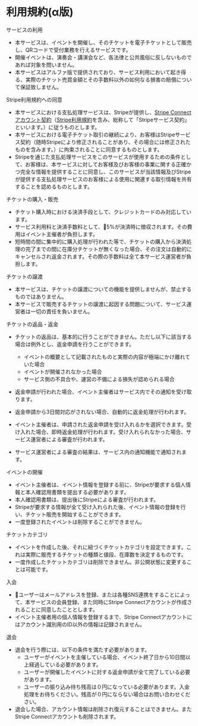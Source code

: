 # 利用規約(α版)

サービスの利用

* 本サービスは、イベントを開催し、そのチケットを電子チケットとして販売し、QRコードで受付業務を行えるサービスです。
* 開催イベントは、演奏会・講演会など、各法律と公共風俗に反しないものであれば対象を問いません。
* 本サービスはアルファ版で提供されており、サービス利用において起き得る、実際のチケット売買金額とその手数料以外の如何なる損害の賠償について保証致しません。

Stripe利用規約への同意

* 本サービスにおける支払処理サービスは、Stripeが提供し、<a href="https://stripe.com/connect-account/legal">Stripe Connectアカウント契約</a>（<a href="https://stripe.com/legal">Stripe利用規約</a>を含み、総称して「Stripeサービス契約」といいます。）に従うものとします。
* 本サービスにおける電子チケット取引の継続により、お客様はStripeサービス契約（随時Stripeにより修正されることがあり、その場合には修正されたものを含みます。）に拘束されることに同意するものとします。
* Stripeを通じた支払処理サービスをこのサービスが使用するための条件として、お客様は、本サービスに対してお客様及びお客様の事業に関する正確かつ完全な情報を提供することに同意し、このサービスが当該情報及びStripeが提供する支払処理サービスのお客様による使用に関連する取引情報を共有することを認めるものとします。

チケットの購入・販売

* チケット購入時における決済手段として、クレジットカードのみ対応しています。
* サービス利用料と決済手数料として、5%が決済時に徴収されます。その費用はイベント主催者が負担します。
* 短時間の間に集中的に購入処理が行われた等で、チケットの購入から決済処理の完了までの間に在庫分チケットが無くなった場合、その注文は自動的にキャンセルされ返金されます。その際の手数料は全て本サービス運営者が負担します。

チケットの譲渡

* 本サービスは、チケットの譲渡についての機能を提供しませんが、禁止するものではありません。
* 本サービスで販売するチケットの譲渡に起因する問題について、サービス運営者は一切の責任を負いません。

チケットの返品・返金

* チケットの返品は、基本的に行うことができません。ただし以下に該当する場合は例外とし、返金申請を行うことができます。
    * イベントの概要として記載されたものと実際の内容が極端にかけ離れていた場合
    * イベントが開催されなかった場合
    * サービス側の不具合や、運営の不備による損失が認められる場合

* 返金申請が行われた場合、イベント主催者はサービス内でその通知を受け取ります。
* 返金申請から3日間対応がされない場合、自動的に返金処理が行われます。
* イベント主催者は、申請された返金申請を受け入れるかを選択できます。受け入れた場合、即時返金処理が行われます。受け入れられなかった場合、サービス運営者による審査が行われます。
* サービス運営者による審査の結果は、サービス内の通知機能で通知されます。

イベントの開催

* イベント主催者は、イベント情報を登録する前に、Stripeが要求する個人情報と本人確認用書類を提出する必要があります。
* 本人確認用書類は、提出後にStripeによる審査が行われます。
* Stripeが要求する情報が全て受け入れられた後、イベント情報の登録を行い、チケット販売を開始することができます。
* 一度登録されたイベントは削除することができません。

チケットカテゴリ

* イベントを作成した後、それに紐づくチケットカテゴリを設定できます。これは実際に販売するチケットの種類と値段、在庫数を決定するものです。
* 一度作成したチケットカテゴリは削除できません。非公開状態に変更することは可能です。

入会

* ユーザーはメールアドレスを登録、または各種SNS連携をすることによって、本サービスの会員登録、また同時にStripe Connectアカウントが作成されることに同意したこととします。
* イベント主催者用の個人情報を登録するまで、Stripe Connectアカウントにはアカウント識別用のID以外の情報は記録されません。

退会

* 退会を行う際には、以下の条件を満たす必要があります。
    * ユーザーがイベントを主催している場合、イベント終了日から10日間以上経過している必要があります。
    * ユーザーが開催したイベントに対する返金申請が全て完了している必要があります。
    * ユーザーの振り込み待ち残高は０円になっている必要があります。入金処理をお待ちください。残高が０円にならない場合はお問い合わせください。
* 退会した場合、アカウント情報は削除され復元することはできません。またStripe Connectアカウントも削除されます。